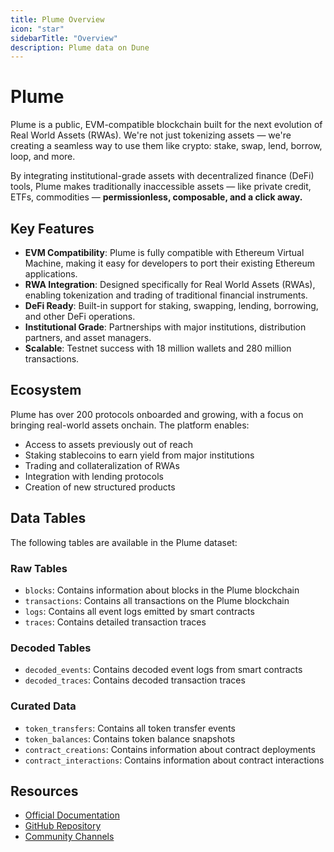 ```yaml
---
title: Plume Overview
icon: "star"
sidebarTitle: "Overview"
description: Plume data on Dune
---
```


# Plume

Plume is a public, EVM-compatible blockchain built for the next evolution of Real World Assets (RWAs). We're not just tokenizing assets — we're creating a seamless way to use them like crypto: stake, swap, lend, borrow, loop, and more.

By integrating institutional-grade assets with decentralized finance (DeFi) tools, Plume makes traditionally inaccessible assets — like private credit, ETFs, commodities — **permissionless, composable, and a click away.**

## Key Features

- **EVM Compatibility**: Plume is fully compatible with Ethereum Virtual Machine, making it easy for developers to port their existing Ethereum applications.
- **RWA Integration**: Designed specifically for Real World Assets (RWAs), enabling tokenization and trading of traditional financial instruments.
- **DeFi Ready**: Built-in support for staking, swapping, lending, borrowing, and other DeFi operations.
- **Institutional Grade**: Partnerships with major institutions, distribution partners, and asset managers.
- **Scalable**: Testnet success with 18 million wallets and 280 million transactions.

## Ecosystem

Plume has over 200 protocols onboarded and growing, with a focus on bringing real-world assets onchain. The platform enables:

- Access to assets previously out of reach
- Staking stablecoins to earn yield from major institutions
- Trading and collateralization of RWAs
- Integration with lending protocols
- Creation of new structured products

## Data Tables

The following tables are available in the Plume dataset:

### Raw Tables
- `blocks`: Contains information about blocks in the Plume blockchain
- `transactions`: Contains all transactions on the Plume blockchain
- `logs`: Contains all event logs emitted by smart contracts
- `traces`: Contains detailed transaction traces

### Decoded Tables
- `decoded_events`: Contains decoded event logs from smart contracts
- `decoded_traces`: Contains decoded transaction traces

### Curated Data
- `token_transfers`: Contains all token transfer events
- `token_balances`: Contains token balance snapshots
- `contract_creations`: Contains information about contract deployments
- `contract_interactions`: Contains information about contract interactions

## Resources

- [Official Documentation](https://docs.plume.org/plume)
- [GitHub Repository](https://github.com/plumenetwork)
- [Community Channels](https://docs.plume.org/plume/community-and-support/community-channels)